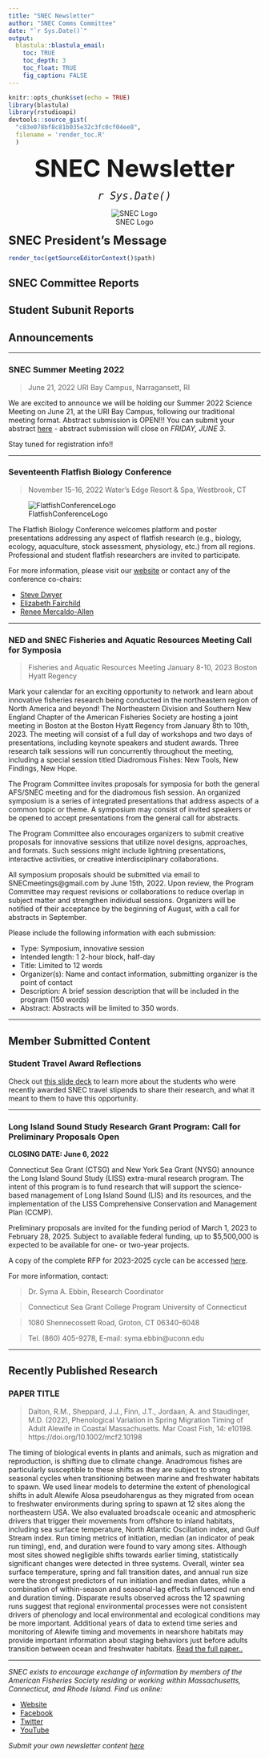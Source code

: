 ```yaml
---
title: "SNEC Newsletter"
author: "SNEC Comms Committee"
date: "`r Sys.Date()`"  
output: 
  blastula::blastula_email:
    toc: TRUE
    toc_depth: 3
    toc_float: TRUE
    fig_caption: FALSE
---
```


```r
knitr::opts_chunk$set(echo = TRUE)
library(blastula)
library(rstudioapi)
devtools::source_gist(
  "c83e078bf8c81b035e32c3fc0cf04ee8", 
  filename = 'render_toc.R'
  )
```

<center> 
<font size="24"> **SNEC Newsletter** </font>

<font size="5"> *`r Sys.Date()` * </font>

![SNEC Logo](../Stock/SNEC.jpg)
</center>

<font size="5"> **SNEC President's Message** </font>

```r
render_toc(getSourceEditorContext()$path)
```

## SNEC Committee Reports 

## Student Subunit Reports 

## Announcements

----------

### SNEC Summer Meeting 2022

> June 21, 2022
URI Bay Campus, Narragansett, RI

We are excited to announce we will be holding our Summer 2022 Science Meeting on June 21, at the URI Bay Campus, following our traditional meeting format. Abstract submission is OPEN!!! You can submit your abstract [here](https://nam10.safelinks.protection.outlook.com/?url=https%3A%2F%2Fdocs.google.com%2Fforms%2Fd%2Fe%2F1FAIpQLScJOKzP8Kz2IvZl7yjUvXHZcZIMge6WPVq60H7q4K8ZuaIMqw%2Fviewform&data=04%7C01%7C%7Cf2fb4d1caa8946aec53808da1bab730b%7C17f1a87e2a254eaab9df9d439034b080%7C0%7C0%7C637852720416740708%7CUnknown%7CTWFpbGZsb3d8eyJWIjoiMC4wLjAwMDAiLCJQIjoiV2luMzIiLCJBTiI6Ik1haWwiLCJXVCI6Mn0%3D%7C3000&sdata=ku5oz9c2R%2FDj8VeUpsERMIBP1vhdTAVIfAZ4w3%2BLjZs%3D&reserved=0) - abstract submission will close on *FRIDAY, JUNE 3*. 

Stay tuned for registration info!!

----------

### Seventeenth Flatfish Biology Conference

> November 15-16, 2022
Water’s Edge Resort & Spa, Westbrook, CT

![FlatfishConferenceLogo](FBC.png)

The Flatfish Biology Conference welcomes platform and poster presentations addressing any aspect of flatfish research (e.g., biology, ecology, aquaculture, stock assessment, physiology, etc.) from all regions. Professional and student flatfish researchers are invited to participate.

For more information, please visit our [website](https://www.fisheries.noaa.gov/new-england-mid-atlantic/outreach-and-education/flatfish-biology-conference) or contact any of the conference co-chairs:

- [Steve Dwyer](stephen.m.dwyer@dominionenergy.com)
- [Elizabeth Fairchild](elizabeth.fairchild@unh.edu)
- [Renee Mercaldo-Allen](renee.mercaldo-allen@noaa.gov)

----------

### NED and SNEC Fisheries and Aquatic Resources Meeting Call for Symposia

> Fisheries and Aquatic Resources Meeting
January 8-10, 2023
Boston Hyatt Regency

Mark your calendar for an exciting opportunity to network and learn about innovative fisheries research being conducted in the northeastern region of North America and beyond! The Northeastern Division and Southern New England Chapter of the American Fisheries Society are hosting a joint meeting in Boston at the Boston Hyatt Regency from January 8th to 10th, 2023. The meeting will consist of a full day of workshops and two days of presentations, including keynote speakers and student awards. Three research talk sessions will run concurrently throughout the meeting, including a special session titled Diadromous Fishes: New Tools, New Findings, New Hope. 

The Program Committee invites proposals for symposia for both the general AFS/SNEC meeting and for the diadromous fish session. An organized symposium is a series of integrated presentations that address aspects of a common topic or theme. A symposium may consist of invited speakers or be opened to accept presentations from the general call for abstracts.

The Program Committee also encourages organizers to submit creative proposals for innovative sessions that utilize novel designs, approaches, and formats. Such sessions might include lightning presentations, interactive activities, or creative interdisciplinary collaborations.

All symposium proposals should be submitted via email to SNECmeetings@gmail.com by June 15th, 2022. Upon review, the Program Committee may request revisions or collaborations to reduce overlap in subject matter and strengthen individual sessions. Organizers will be notified of their acceptance by the beginning of August, with a call for abstracts in September.

Please include the following information with each submission:

- Type: Symposium, innovative session
- Intended length: 1 2-hour block, half-day
- Title: Limited to 12 words
- Organizer(s): Name and contact information, submitting organizer is the point of contact
- Description: A brief session description that will be included in the program (150 words)
- Abstract: Abstracts will be limited to 350 words.

----------

## Member Submitted Content

### Student Travel Award Reflections

Check out [this slide deck](https://drive.google.com/file/d/1d20aFGcpXuj4YV1_xJo89PdbjAPP7fkz/view?usp=sharing) to learn more about the students who were recently awarded SNEC travel stipends to share their research, and what it meant to them to have this opportunity. 

----------

### Long Island Sound Study Research Grant Program: Call for Preliminary Proposals Open

__CLOSING DATE: June 6, 2022__

Connecticut Sea Grant (CTSG) and New York Sea Grant (NYSG) announce the Long Island Sound Study (LISS) extra-mural research program. The intent of this program is to fund research that will support the science-based management of Long Island Sound (LIS) and its resources, and the implementation of the LISS Comprehensive Conservation and Management Plan (CCMP).

Preliminary proposals are invited for the funding period of March 1, 2023 to February 28, 2025. Subject to available federal funding, up to $5,500,000 is expected to be available for one- or two-year projects.

A copy of the complete RFP for 2023-2025 cycle can be accessed [here](https://seagrant.uconn.edu/2022/03/21/lis-research-jointly-administered-by-ct-ny-sea-grant-programs/).

For more information, contact:

> Dr. Syma A. Ebbin, Research Coordinator

> Connecticut Sea Grant College Program University of Connecticut

> 1080 Shennecossett Road, Groton, CT  06340-6048

> Tel. (860) 405-9278, E-mail: syma.ebbin@uconn.edu

----------

## Recently Published Research 

### PAPER TITLE

> Dalton, R.M., Sheppard, J.J., Finn, J.T., Jordaan, A. and Staudinger, M.D. (2022), Phenological Variation in Spring Migration Timing of Adult Alewife in Coastal Massachusetts. Mar Coast Fish, 14: e10198. https://doi.org/10.1002/mcf2.10198

The timing of biological events in plants and animals, such as migration and reproduction, is shifting due to climate change. Anadromous fishes are particularly susceptible to these shifts as they are subject to strong seasonal cycles when transitioning between marine and freshwater habitats to spawn. We used linear models to determine the extent of phenological shifts in adult Alewife Alosa pseudoharengus as they migrated from ocean to freshwater environments during spring to spawn at 12 sites along the northeastern USA. We also evaluated broadscale oceanic and atmospheric drivers that trigger their movements from offshore to inland habitats, including sea surface temperature, North Atlantic Oscillation index, and Gulf Stream index. Run timing metrics of initiation, median (an indicator of peak run timing), end, and duration were found to vary among sites. Although most sites showed negligible shifts towards earlier timing, statistically significant changes were detected in three systems. Overall, winter sea surface temperature, spring and fall transition dates, and annual run size were the strongest predictors of run initiation and median dates, while a combination of within-season and seasonal-lag effects influenced run end and duration timing. Disparate results observed across the 12 spawning runs suggest that regional environmental processes were not consistent drivers of phenology and local environmental and ecological conditions may be more important. Additional years of data to extend time series and monitoring of Alewife timing and movements in nearshore habitats may provide important information about staging behaviors just before adults transition between ocean and freshwater habitats.
[Read the full paper..](https://doi.org/10.1002/mcf2.10198)

-----

*SNEC exists to encourage exchange of information by members of the American Fisheries Society residing or working within Massachusetts, Connecticut, and Rhode Island. Find us online:*

- [Website](https://snec.fisheries.org/)
- [Facebook](https://facebook.com/SNECAFS)
- [Twitter](https://twitter.com/snec_afs)
- [YouTube](https://www.youtube.com/channel/UCsWL2YkP5tkWs2DAXPihvPA/about)

*Submit your own newsletter content [here](https://gcc02.safelinks.protection.outlook.com/?url=https%3A%2F%2Fforms.gle%2F9dny25282o2hRWAW9&data=04%7C01%7Caarcher%40barnstablecounty.org%7C5553f580af294f062e2a08d9b8d1f7aa%7C84475217b42348dbb766ed4bbbea74f1%7C0%7C1%7C637744034233371914%7CUnknown%7CTWFpbGZsb3d8eyJWIjoiMC4wLjAwMDAiLCJQIjoiV2luMzIiLCJBTiI6Ik1haWwiLCJXVCI6Mn0%3D%7C3000&sdata=Lx14NCnMvq3gIEmmuTTgBEy%2Bh3MMFsFE%2FE1216YSy8s%3D&reserved=0)*
